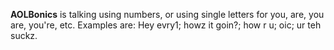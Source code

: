 '''AOLBonics''' is talking using numbers, or using single letters for you, are, you are, you're, etc. Examples are: Hey evry1; howz it goin?; how r u; oic; ur teh suckz.